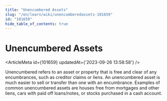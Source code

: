 ```yaml
---
title: "Unencumbered Assets"
slug: "/en/learn/wiki/unencumberedassets-101659"
id: "101659"
hide_table_of_contents: true
---
```



# Unencumbered Assets

<ArticleMeta id={101659} updatedAt={'2023-09-26 13:58:58'} />
<div className='border-solid border-b border-t-0 my-4 border-[var(--ifm-color-gray-300)]' />

Unencumbered refers to an asset or property that is free and clear of any encumbrances, such as creditor claims or liens. An unencumbered asset is much easier to sell or transfer than one with an encumbrance. Examples of common unencumbered assets are houses free from mortgages and other liens, cars with paid off loans/notes, or stocks purchased in a cash account.
